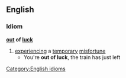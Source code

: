 ==English==
===Idiom===
'''[[out]] of [[luck]]'''
#[[experiencing]] a [[temporary]] [[misfortune]]
#* You're '''out of luck''', the train has just left
[[Category:English idioms]]